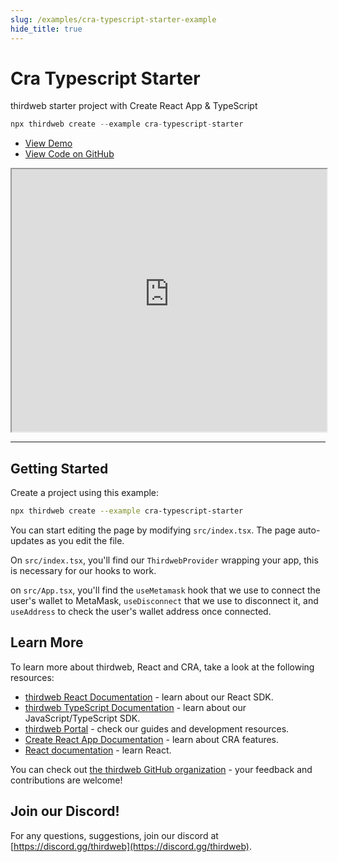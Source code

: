 ```yaml
---
slug: /examples/cra-typescript-starter-example
hide_title: true
---
```


# Cra Typescript Starter

thirdweb starter project with Create React App & TypeScript

```jsx
npx thirdweb create --example cra-typescript-starter
```


  <ul>
    <li>
      <a href="https://cra-typescript-starter.thirdweb-example.com" >View Demo</a>
    </li>
    <li>
      <a href="https://github.com/thirdweb-example/cra-typescript-starter">View Code on GitHub</a>
    </li>
  </ul>



<iframe
    src="https://cra-typescript-starter.thirdweb-example.com"
    title="cra-typescript-starter"
    width="100%"
    height="420px"
    scrolling="yes"
    style={{marginBottom: 32, borderRadius: 16,
      border: '1px solid rgba(255,255,255,0.2)'
    }}
  ></iframe>

---

## Getting Started

Create a project using this example:

```bash
npx thirdweb create --example cra-typescript-starter
```

You can start editing the page by modifying `src/index.tsx`. The page auto-updates as you edit the file.

On `src/index.tsx`, you'll find our `ThirdwebProvider` wrapping your app, this is necessary for our hooks to work.

on `src/App.tsx`, you'll find the `useMetamask` hook that we use to connect the user's wallet to MetaMask, `useDisconnect` that we use to disconnect it, and `useAddress` to check the user's wallet address once connected. 

## Learn More

To learn more about thirdweb, React and CRA, take a look at the following resources:

- [thirdweb React Documentation](https://docs.thirdweb.com/react) - learn about our React SDK.
- [thirdweb TypeScript Documentation](https://docs.thirdweb.com/react) - learn about our JavaScript/TypeScript SDK.
- [thirdweb Portal](https://docs.thirdweb.com/react) - check our guides and development resources.
- [Create React App Documentation](https://facebook.github.io/create-react-app/docs/getting-started) - learn about CRA features.
- [React documentation](https://reactjs.org/) - learn React.

You can check out [the thirdweb GitHub organization](https://github.com/thirdweb-dev) - your feedback and contributions are welcome!

## Join our Discord!

For any questions, suggestions, join our discord at [https://discord.gg/thirdweb](https://discord.gg/thirdweb).
